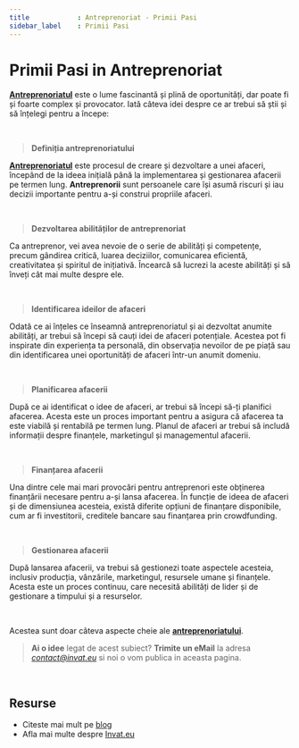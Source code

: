 ```yaml
---
title            : Antreprenoriat - Primii Pasi
sidebar_label    : Primii Pasi
---
```


# Primii Pasi in Antreprenoriat

**[Antreprenoriatul](/antreprenoriat/)** este o lume fascinantă și plină de oportunități, dar poate fi și foarte complex și provocator. 
Iată câteva idei despre ce ar trebui să știi și să înțelegi pentru a începe:

<br />

> **Definiția antreprenoriatului**

**[Antreprenoriatul](/antreprenoriat/)** este procesul de creare și dezvoltare a unei afaceri, începând de la ideea inițială până la implementarea și gestionarea afacerii pe termen lung. 
**Antreprenorii** sunt persoanele care își asumă riscuri și iau decizii importante pentru a-și construi propriile afaceri.

<br />

> **Dezvoltarea abilităților de antreprenoriat** 

Ca antreprenor, vei avea nevoie de o serie de abilități și competențe, precum gândirea critică, luarea deciziilor, comunicarea eficientă, creativitatea și spiritul de inițiativă. 
Încearcă să lucrezi la aceste abilități și să înveți cât mai multe despre ele.

<br />

> **Identificarea ideilor de afaceri** 

Odată ce ai înțeles ce înseamnă antreprenoriatul și ai dezvoltat anumite abilități, ar trebui să începi să cauți idei de afaceri potențiale. 
Acestea pot fi inspirate din experiența ta personală, din observația nevoilor de pe piață sau din identificarea unei oportunități de afaceri într-un anumit domeniu.

<br />

> **Planificarea afacerii** 

După ce ai identificat o idee de afaceri, ar trebui să începi să-ți planifici afacerea.
Acesta este un proces important pentru a asigura că afacerea ta este viabilă și rentabilă pe termen lung. Planul de afaceri ar trebui să includă informații despre finanțele, marketingul și managementul afacerii.

<br />

> **Finanțarea afacerii** 

Una dintre cele mai mari provocări pentru antreprenori este obținerea finanțării necesare pentru a-și lansa afacerea. 
În funcție de ideea de afaceri și de dimensiunea acesteia, există diferite opțiuni de finanțare disponibile, cum ar fi investitorii, creditele bancare sau finanțarea prin crowdfunding.

<br />

> **Gestionarea afacerii** 

După lansarea afacerii, va trebui să gestionezi toate aspectele acesteia, inclusiv producția, vânzările, marketingul, resursele umane și finanțele. 
Acesta este un proces continuu, care necesită abilități de lider și de gestionare a timpului și a resurselor.

<br />

Acestea sunt doar câteva aspecte cheie ale **[antreprenoriatului](/antreprenoriat/)**. 

> **Ai o idee** legat de acest subiect? **Trimite un eMail** la adresa *contact@invat.eu* si noi o vom publica in aceasta pagina.

<br />

## Resurse

- Citeste mai mult pe [blog](https://www.blog.invat.eu/)
- Afla mai multe despre [Invat.eu](/intro) 
